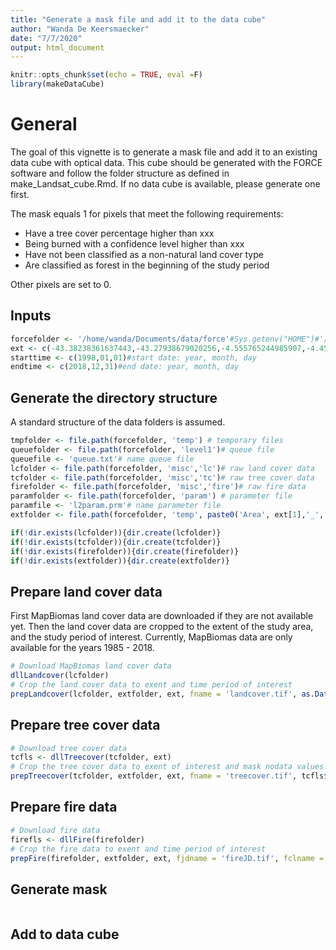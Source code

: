 ```yaml
---
title: "Generate a mask file and add it to the data cube"
author: "Wanda De Keersmaecker"
date: "7/7/2020"
output: html_document
---
```


```r
knitr::opts_chunk$set(echo = TRUE, eval =F)
library(makeDataCube)
```

# General 
The goal of this vignette is to generate a mask file and add it to an existing data cube with optical data. This cube should be generated with the FORCE software and follow the folder structure as defined in make_Landsat_cube.Rmd. If no data cube is available, please generate one first. 

The mask equals 1 for pixels that meet the following requirements:

- Have a tree cover percentage higher than xxx
- Being burned with a confidence level higher than xxx
- Have not been classified as a non-natural land cover type 
- Are classified as forest in the beginning of the study period

Other pixels are set to 0.

## Inputs
```r
forcefolder <- '/home/wanda/Documents/data/force'#Sys.getenv("HOME")#'/home/wanda/Documents/data/force'
ext <- c(-43.38238361637443,-43.27938679020256,-4.555765244985907,-4.451717415449725)#extent, vector with xmin, xmax, ymin, ymax in degrees
starttime <- c(1998,01,01)#start date: year, month, day
endtime <- c(2018,12,31)#end date: year, month, day

```

## Generate the directory structure
A standard structure of the data folders is assumed. 

```r
tmpfolder <- file.path(forcefolder, 'temp') # temporary files
queuefolder <- file.path(forcefolder, 'level1')# queue file
queuefile <- 'queue.txt'# name queue file
lcfolder <- file.path(forcefolder, 'misc','lc')# raw land cover data
tcfolder <- file.path(forcefolder, 'misc','tc')# raw tree cover data
firefolder <- file.path(forcefolder, 'misc','fire')# raw fire data
paramfolder <- file.path(forcefolder, 'param') # parameter file
paramfile <- 'l2param.prm'# name parameter file
extfolder <- file.path(forcefolder, 'temp', paste0('Area', ext[1],'_', ext[2],'_', ext[3],'_', ext[4]))# folder with temporary data for the study area of interest

if(!dir.exists(lcfolder)){dir.create(lcfolder)}
if(!dir.exists(tcfolder)){dir.create(tcfolder)}
if(!dir.exists(firefolder)){dir.create(firefolder)}
if(!dir.exists(extfolder)){dir.create(extfolder)}
```

## Prepare land cover data
First MapBiomas land cover data are downloaded if they are not available yet. Then the land cover data are cropped to the extent of the study area, and the study period of interest. Currently, MapBiomas data are only available for the years 1985 - 2018.

```r
# Download MapBiomas land cover data
dllLandcover(lcfolder)
# Crop the land cover data to exent and time period of interest 
prepLandcover(lcfolder, extfolder, ext, fname = 'landcover.tif', as.Date(paste0(starttime[1],'-',starttime[2],'-',starttime[3])), as.Date(paste0(endtime[1],'-',endtime[2],'-',endtime[3])))

```

## Prepare tree cover data
```r
# Download tree cover data
tcfls <- dllTreecover(tcfolder, ext)
# Crop the tree cover data to exent of interest and mask nodata values
prepTreecover(tcfolder, extfolder, ext, fname = 'treecover.tif', tcfls$hanfiles, tcfls$hanmaskfiles)
```

## Prepare fire data
```r
# Download fire data
firefls <- dllFire(firefolder)
# Crop the fire data to exent and time period of interest 
prepFire(firefolder, extfolder, ext, fjdname = 'fireJD.tif', fclname = 'fireCL.tif', as.Date(paste0(starttime[1],'-',starttime[2],'-',starttime[3])), as.Date(paste0(endtime[1],'-',endtime[2],'-',endtime[3])), firefls$fireclfiles, firefls$firejdfiles)
```

## Generate mask
```r

```

## Add to data cube
```r

```


















